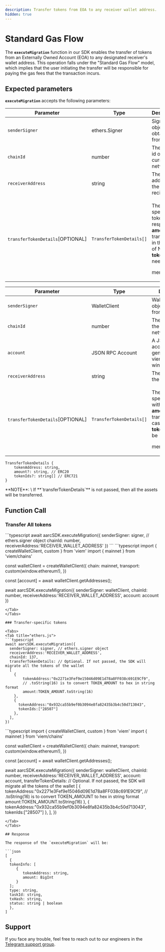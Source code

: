 ```yaml
---
description: Transfer tokens from EOA to any receiver wallet address.
hidden: true
---
```


# Standard Gas Flow

The **`executeMigration`** function in our SDK enables the transfer of tokens from an Externally Owned Account (EOA) to any designated receiver's wallet address. This operation falls under the "Standard Gas Flow" model, which implies that the user initiating the transfer will be responsible for paying the gas fees that the transaction incurs.

## Expected parameters

**`executeMigration`** accepts the following parameters:

<Tabs>
<Tab title="ethers.js">
<table><thead><tr><th>Parameter</th><th width="253">Type</th><th>Description</th></tr></thead><tbody><tr><td><code>senderSigner</code></td><td>ethers.Signer</td><td>Signer object obtained from ethers</td></tr><tr><td><code>chainId</code></td><td>number</td><td>The chain id of the current network.</td></tr><tr><td><code>receiverAddress</code></td><td>string</td><td>The address of the recipient.</td></tr><tr><td><code>transferTokenDetails</code>[OPTIONAL]</td><td><code>TransferTokenDetails[]</code></td><td><p>The object specifies tokens with respective <strong>amounts</strong> to transfer or, in the case of NFTs <strong>tokenIds</strong> need to be </p><p>mentioned</p></td></tr></tbody></table>
</Tab>

<Tab title="viem">
<table><thead><tr><th>Parameter</th><th width="253">Type</th><th>Description</th></tr></thead><tbody><tr><td><code>senderSigner</code></td><td>WalletClient</td><td>Wallet client object obtained from viem</td></tr><tr><td><code>chainId</code></td><td>number</td><td>The chain id of the current network.</td></tr><tr><td><code>account</code></td><td>JSON RPC Account</td><td>A JSON RPC account generated using viem and window.ethereum</td></tr><tr><td><code>receiverAddress</code></td><td>string</td><td>The address of the recipient.</td></tr><tr><td><code>transferTokenDetails</code>[OPTIONAL]</td><td><code>TransferTokenDetails[]</code></td><td><p>The object specifies tokens with respective <strong>amounts</strong> to transfer or, in the case of NFTs <strong>tokenIds</strong> need to be </p><p>mentioned</p></td></tr></tbody></table>
</Tab>
</Tabs>

```
TransferTokenDetails {
    tokenAddress: string,
    amount?: string, // ERC20
    tokenIds?: string[] // ERC721
}
```

<Info>
**NOTE**: \
If **`transferTokenDetails`** is not passed, then all the assets will be transferred.
</Info>

## Function Call

### Transfer All tokens

<Tabs>
<Tab title="ethers.js">
```typescript
await aarcSDK.executeMigration({
  senderSigner: signer, // ethers.signer object
  chainId: number,
  receiverAddress:'RECEIVER_WALLET_ADDRESS'
})
```
</Tab>

<Tab title="viem">
```typescript
import { createWalletClient, custom } from 'viem'
import { mainnet } from 'viem/chains'

const walletClient = createWalletClient({
  chain: mainnet,
  transport: custom(window.ethereum!),
})
 
const [account] = await walletClient.getAddresses();

await aarcSDK.executeMigration({
  senderSigner: walletClient,
  chainId: number,
  receiverAddress:'RECEIVER_WALLET_ADDRESS',
  account: account
})
```
</Tab>
</Tabs>

### Transfer-specific tokens

<Tabs>
<Tab title="ethers.js">
```typescript
await aarcSDK.executeMigration({
  senderSigner: signer, // ethers.signer object
  receiverAddress:'RECEIVER_WALLET_ADDRESS',
  chainId: 137,
  transferTokenDetails: // Optional. If not passed, the SDK will migrate all the tokens of the wallet
  [
    {
        tokenAddress:"0x2271e3Fef9e15046d09E1d78a8FF038c691E9Cf9",
        // .toString(16) is to convert TOKEN_AMOUNT to hex in string format
        amount:TOKEN_AMOUNT.toString(16) 
    },
    {
      tokenAddress:"0x932ca55b9ef0b3094e8fa82435b3b4c50d713043",
      tokenIds:["28507"] 
    },
  ],
})
```
</Tab>

<Tab title="viem">
```typescript
import { createWalletClient, custom } from 'viem'
import { mainnet } from 'viem/chains'

const walletClient = createWalletClient({
  chain: mainnet,
  transport: custom(window.ethereum!),
})
 
const [account] = await walletClient.getAddresses();

await aarcSDK.executeMigration({
  senderSigner: walletClient,
  chainId: number,
  receiverAddress:'RECEIVER_WALLET_ADDRESS',
  account: account,
  transferTokenDetails: // Optional. If not passed, the SDK will migrate all the tokens of the wallet
  [
    {
        tokenAddress:"0x2271e3Fef9e15046d09E1d78a8FF038c691E9Cf9",
        // .toString(16) is to convert TOKEN_AMOUNT to hex in string format
        amount:TOKEN_AMOUNT.toString(16) 
    },
    {
      tokenAddress:"0x932ca55b9ef0b3094e8fa82435b3b4c50d713043",
      tokenIds:["28507"] 
    },
  ],
})
```
</Tab>
</Tabs>

## Response

The response of the `executeMigration` will be:

```json
[
  {
  tokenInfo: [
     {
        tokenAddress: string,
        amount: BigInt
     }
  ];
  type: string,
  taskId: string,
  txHash: string,
  status: string | boolean
  },
]
```

## Support

If you face any trouble, feel free to reach out to our engineers in the [Telegram support group](https://t.me/aarcxyz).
